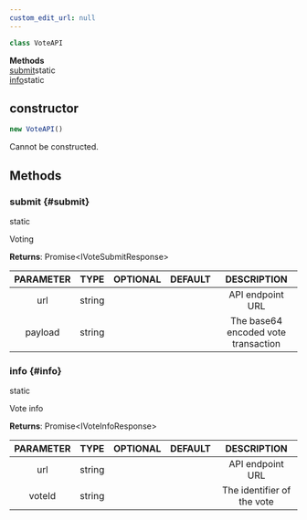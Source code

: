 ```yaml
---
custom_edit_url: null
---
```


```ts
class VoteAPI
```

<div>

</div>

<div className="container">
  <div className="row mb-2"><div className="col col--12"><strong>Methods</strong></div></div>
  <div className="row"><div className="col col--12"><a href="#submit">submit</a><span className="badge badge--info margin-left--sm">static</span><br/><a href="#info">info</a><span className="badge badge--info margin-left--sm">static</span></div></div>
</div>

## constructor
```ts
new VoteAPI()
```

<div>

</div>

Cannot be constructed.

## Methods
### submit {#submit}

<div>
  <span className="badge badge--info">static</span>
</div>

Voting

**Returns**: Promise&lt;IVoteSubmitResponse&gt;

|PARAMETER|TYPE|OPTIONAL|DEFAULT|DESCRIPTION|
|:---:|:---:|:---:|:---:|:---:|
|url|string|||API endpoint URL|
|payload|string|||The base64 encoded vote transaction|

### info {#info}

<div>
  <span className="badge badge--info">static</span>
</div>

Vote info

**Returns**: Promise&lt;IVoteInfoResponse&gt;

|PARAMETER|TYPE|OPTIONAL|DEFAULT|DESCRIPTION|
|:---:|:---:|:---:|:---:|:---:|
|url|string|||API endpoint URL|
|voteId|string|||The identifier of the vote|

